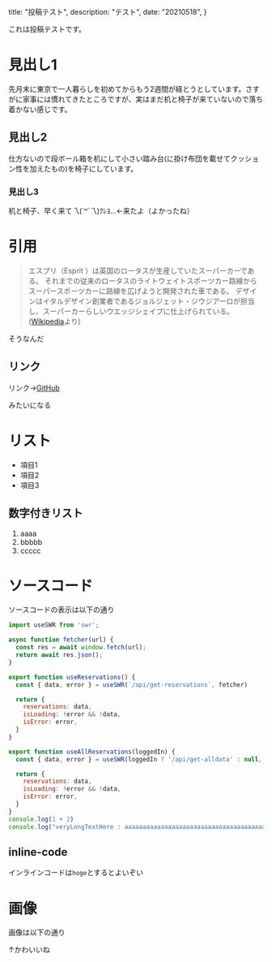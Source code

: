   title: "投稿テスト",
  description: "テスト",
  date: "20210518",
}


これは投稿テストです。

# 見出し1

先月末に東京で一人暮らしを初めてからもう2週間が経とうとしています。さすがに家事には慣れてきたところですが、実はまだ机と椅子が来ていないので落ち着かない感じです。

## 見出し2

仕方ないので段ボール箱を机にして小さい踏み台(に掛け布団を載せてクッション性を加えたもの)を椅子にしています。

### 見出し3

机と椅子、早く来て乁(˙꒳˙乁)ｸﾚﾖ...←来たよ（よかったね）

# 引用

> エスプリ（Esprit ）は英国のロータスが生産していたスーパーカーである。 それまでの従来のロータスのライトウェイトスポーツカー路線からスーパースポーツカーに路線を広げようと開発された車である。 デザインはイタルデザイン創業者であるジョルジェット・ジウジアーロが担当し、スーパーカーらしいウエッジシェイプに仕上げられている。
([Wikipedia](https://ja.wikipedia.org/wiki/%E3%83%AD%E3%83%BC%E3%82%BF%E3%82%B9%E3%83%BB%E3%82%A8%E3%82%B9%E3%83%97%E3%83%AA)より)

そうなんだ

## リンク

リンク→[GitHub](https://github.com/)

みたいになる

# リスト

 * 項目1
 * 項目2
 * 項目3

## 数字付きリスト

 1. aaaa
 2. bbbbb
 3. ccccc

# ソースコード

ソースコードの表示は以下の通り

```javascript
import useSWR from 'swr';

async function fetcher(url) {
  const res = await window.fetch(url);
  return await res.json();
}

export function useReservations() {
  const { data, error } = useSWR(`/api/get-reservations`, fetcher)

  return {
    reservations: data,
    isLoading: !error && !data,
    isError: error,
  }
}

export function useAllReservations(loggedIn) {
  const { data, error } = useSWR(loggedIn ? '/api/get-alldata' : null, fetcher)

  return {
    reservations: data,
    isLoading: !error && !data,
    isError: error,
  }
}
console.log(1 + 2)
console.log("veryLongTextHere : aaaaaaaaaaaaaaaaaaaaaaaaaaaaaaaaaaaaaaaaaaaaaaaaaaaaaaaaaaaaaaaaaaaaaaaaaaaaaaaaaaaa")
```

## inline-code

インラインコードは`hoge`とするとよいぞい

# 画像

画像は以下の通り

<Im src="profile.jpg" w={350} h={350} alt="プロフィール画像" cap="私のアイコン画像" />

↑かわいいね

